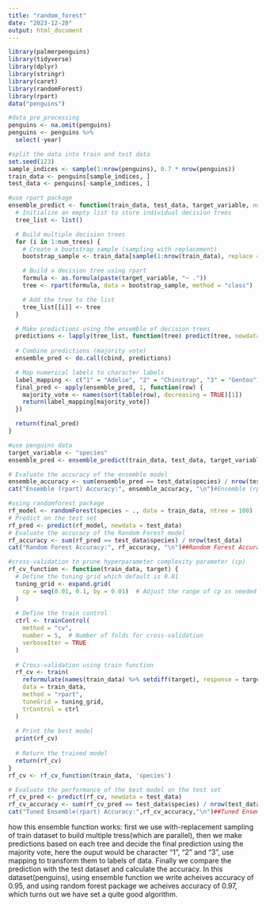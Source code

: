 ```yaml
---
title: "random_forest"
date: "2023-12-20"
output: html_document
---
```

```r
library(palmerpenguins)
library(tidyverse)
library(dplyr)
library(stringr)
library(caret)
library(randomForest)
library(rpart)
data("penguins")
```

```r
#data pre_processing
penguins <- na.omit(penguins)
penguins <- penguins %>% 
  select(-year)
```

```r
#split the data into train and test data
set.seed(123)
sample_indices <- sample(1:nrow(penguins), 0.7 * nrow(penguins))
train_data <- penguins[sample_indices, ]
test_data <- penguins[-sample_indices, ]
```

```r
#use rpart package
ensemble_predict <- function(train_data, test_data, target_variable, num_trees = 100) {
  # Initialize an empty list to store individual decision trees
  tree_list <- list()

  # Build multiple decision trees
  for (i in 1:num_trees) {
    # Create a bootstrap sample (sampling with replacement)
    bootstrap_sample <- train_data[sample(1:nrow(train_data), replace = TRUE), ]

    # Build a decision tree using rpart
    formula <- as.formula(paste(target_variable, "~ ."))
    tree <- rpart(formula, data = bootstrap_sample, method = "class")

    # Add the tree to the list
    tree_list[[i]] <- tree
  }

  # Make predictions using the ensemble of decision trees
  predictions <- lapply(tree_list, function(tree) predict(tree, newdata = test_data, type = "class"))
  
  # Combine predictions (majority vote)
  ensemble_pred <- do.call(cbind, predictions)

  # Map numerical labels to character labels
  label_mapping <- c("1" = "Adelie", "2" = "Chinstrap", "3" = "Gentoo")
  final_pred <- apply(ensemble_pred, 1, function(row) {
    majority_vote <- names(sort(table(row), decreasing = TRUE)[1])
    return(label_mapping[majority_vote])
  })

  return(final_pred)
}

#use penguins data
target_variable <- "species"
ensemble_pred <- ensemble_predict(train_data, test_data, target_variable)

# Evaluate the accuracy of the ensemble model
ensemble_accuracy <- sum(ensemble_pred == test_data$species) / nrow(test_data)
cat("Ensemble (rpart) Accuracy:", ensemble_accuracy, "\n")#Ensemble (rpart) Accuracy: 0.96
```

```r
#using randomforest package
rf_model <- randomForest(species ~ ., data = train_data, ntree = 100)
# Predict on the test set
rf_pred <- predict(rf_model, newdata = test_data)
# Evaluate the accuracy of the Random Forest model
rf_accuracy <- sum(rf_pred == test_data$species) / nrow(test_data)
cat("Random Forest Accuracy:", rf_accuracy, "\n")##Random Forest Accuracy: 0.97 
```

```r
#cross-validation to prune hyperparameter complexity parameter (cp) 
rf_cv_function <- function(train_data, target) {
  # Define the tuning grid which default is 0.01
  tuning_grid <- expand.grid(
    cp = seq(0.01, 0.1, by = 0.01)  # Adjust the range of cp as needed
  )
  
  # Define the train control
  ctrl <- trainControl(
    method = "cv",
    number = 5,  # Number of folds for cross-validation
    verboseIter = TRUE
  )
  
  # Cross-validation using train function
  rf_cv <- train(
    reformulate(names(train_data) %>% setdiff(target), response = target),
    data = train_data,
    method = "rpart",
    tuneGrid = tuning_grid,
    trControl = ctrl
  )
  
  # Print the best model
  print(rf_cv)
  
  # Return the trained model
  return(rf_cv)
}
rf_cv <- rf_cv_function(train_data, 'species')

# Evaluate the performance of the best model on the test set
rf_cv_pred <- predict(rf_cv, newdata = test_data)
rf_cv_accuracy <- sum(rf_cv_pred == test_data$species) / nrow(test_data)
cat("Tuned Ensemble(rpart) Accuracy:",rf_cv_accuracy,"\n")##Tuned Ensemble Accuracy:0.9
```

how this ensemble function works:
first we use with-replacement sampling of train dataset to build multiple tress(which are parallel), then we make predictions based on each tree and decide the final prediction using the majority vote, here the ouput would be character "1", "2" and "3", use mapping to transform them to labels of data. Finally we compare the prediction with the test dataset and calculate the accuracy.
In this dataset(penguins), using ensemble function we write acheives accuracy of 0.95, and using random forest package we acheives accuracy of 0.97, which turns out we have set a quite good algorithm.
